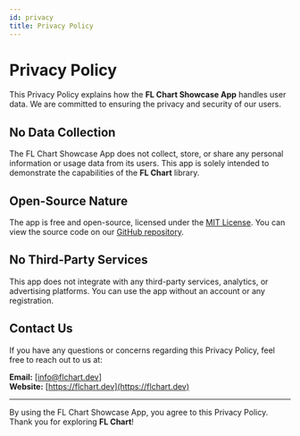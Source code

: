```yaml
---
id: privacy
title: Privacy Policy
---
```


# Privacy Policy

This Privacy Policy explains how the **FL Chart Showcase App** handles user data. We are committed to ensuring the privacy and security of our users. 

## No Data Collection

The FL Chart Showcase App does not collect, store, or share any personal information or usage data from its users. This app is solely intended to demonstrate the capabilities of the **FL Chart** library.

## Open-Source Nature

The app is free and open-source, licensed under the [MIT License](https://opensource.org/licenses/MIT). You can view the source code on our [GitHub repository](https://github.com/imaNNeo/fl_chart).

## No Third-Party Services

This app does not integrate with any third-party services, analytics, or advertising platforms. You can use the app without an account or any registration.

## Contact Us

If you have any questions or concerns regarding this Privacy Policy, feel free to reach out to us at:

**Email:** [info@flchart.dev]  
**Website:** [https://flchart.dev](https://flchart.dev)

---

By using the FL Chart Showcase App, you agree to this Privacy Policy. Thank you for exploring **FL Chart**!